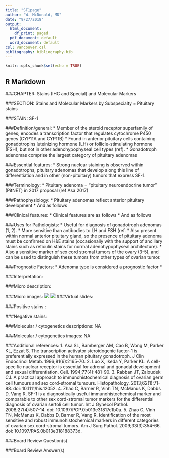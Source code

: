 ```yaml
---
title: "SF1page"
author: "W. McDonald, MD"
date: "9/27/2018"
output:
  html_document:
    df_print: paged
  pdf_document: default
  word_document: default
csl: vancouver.csl
bibliography: bibliography.bib
---
```


```r
knitr::opts_chunk$set(echo = TRUE)
```

## R Markdown

###CHAPTER: Stains (IHC and Special) and Molecular Markers

###SECTION: Stains and Molecular Markers by Subspecialty = Pituitary stains

###STAIN: SF-1

###Definition/general:
* Member of the steroid receptor superfamily of genes; encodes a transcription factor that regulates cytochrome P450 genes (CYP11A and CYP11B)
* Found in anterior pituitary cells containing gonadotropins luteinizing hormone (LH) or follicle-stimulating hormone (FSH), but not in other adenohypophyseal cell types (ref).
* Gonadotroph adenomas comprise the largest category of pituitary adenomas

###Essential features:
*	Strong nuclear staining is observed within gonadotrophs, pituitary adenomas that develop along this line of differentiation and in other (non-pituitary) tumors that express SF-1.

###Terminology:
*	Pituitary adenoma = “pituitary neuroendocrine tumor”  (PitNET) in 2017 proposal (ref Asa 2017)

###Pathophysiology:
*	Pituitary adenomas reflect anterior pituitary development
*	And as follows

###Clinical features: 
*	Clinical features are as follows
*	And as follows

###Uses for Pathologists:
*	Useful for diagnosis of gonadotroph adenomas (1, 2). 
*	More sensitive than antibodies to LH and FSH (ref. 
*	Also present within normal anterior pituitary gland, so the presence of pituitary adenoma must be confirmed on H&E stains (occasionally with the support of ancillary stains such as reticulin stains for normal adenohypophyseal architecture). 
*	Also a sensitive marker of sex cord stromal tumors of the ovary (3-5), and can be used to distinguish these tumors from other types of ovarian tumor.

###Prognostic Factors:
*	Adenoma type is considered a prognostic factor
*	

###Interpretation: 

###Micro description:

###Micro images:
![](photos/gonadotroph_HE.jpg)
![](photos/SF1_gonadotrophs.jpg)
###Virtual slides:


###Positive stains :


###Negative stains:

###Molecular / cytogenetics descriptions:
NA

###Molecular / cytogenetics images:
NA

###Additional references:
1.	Asa SL, Bamberger AM, Cao B, Wong M, Parker KL, Ezzat S. The transcription activator steroidogenic factor-1 is preferentially expressed in the human pituitary gonadotroph. J Clin Endocrinol Metab. 1996;81(6):2165-70.
2.	Luo X, Ikeda Y, Parker KL. A cell-specific nuclear receptor is essential for adrenal and gonadal development and sexual differentiation. Cell. 1994;77(4):481-90.
3.	Rabban JT, Zaloudek CJ. A practical approach to immunohistochemical diagnosis of ovarian germ cell tumours and sex cord-stromal tumours. Histopathology. 2013;62(1):71-88. doi: 10.1111/his.12052.
4.	Zhao C, Barner R, Vinh TN, McManus K, Dabbs D, Vang R. SF-1 is a diagnostically useful immunohistochemical marker and comparable to other sex cord-stromal tumor markers for the differential diagnosis of ovarian sertoli cell tumor. Int J Gynecol Pathol. 2008;27(4):507-14. doi: 10.1097/PGP.0b013e31817c1b0a.
5.	Zhao C, Vinh TN, McManus K, Dabbs D, Barner R, Vang R. Identification of the most sensitive and robust immunohistochemical markers in different categories of ovarian sex cord-stromal tumors. Am J Surg Pathol. 2009;33(3):354-66. doi: 10.1097/PAS.0b013e318188373d.

###Board Review Question(s)


###Board Review Answer(s)



